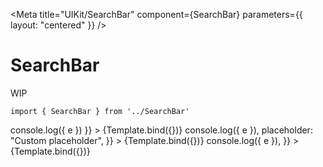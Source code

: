 
<Meta
    title="UIKit/SearchBar"
    component={SearchBar}
    parameters={{
        layout: "centered"
    }}
/>


# SearchBar

WIP

```
import { SearchBar } from '../SearchBar'
```

<Canvas>
    <Story
        name="SearchBar"
        args={{ phrase: "", onKeyPress: e => console.log({ e }) }}
    >
        {Template.bind({})}
    </Story>
    <Story
        name="SearchBar with custom placeholder"
        args={{
            phrase: "",
            onKeyPress: e => console.log({ e }),
            placeholder: "Custom placeholder",
        }}
    >
        {Template.bind({})}
    </Story>
    <Story
        name="SearchBar with phrase"
        args={{
            phrase: "yoga pants",
            onKeyPress: e => console.log({ e }),
        }}
    >
        {Template.bind({})}
    </Story>
</Canvas>
